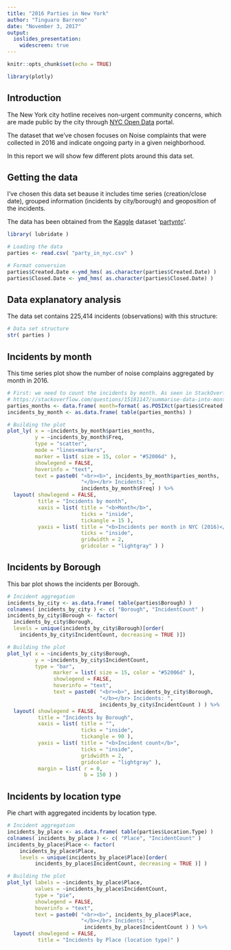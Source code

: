 ```yaml
---
title: "2016 Parties in New York"
author: "Tinguaro Barreno"
date: "November 3, 2017"
output:
  ioslides_presentation:
    widescreen: true
---
```


```r
knitr::opts_chunk$set(echo = TRUE)
```

```r
library(plotly)
```

## Introduction

The New York city hotline receives non-urgent community concerns, which are made public by
the city through [NYC Open Data](https://opendata.cityofnewyork.us/) portal.

The dataset that we've chosen focuses on Noise complaints that were collected in 2016 and
indicate ongoing party in a given neighborhood.

In this report we will show few different plots around this data set.

## Getting the data

I've chosen this data set beause it includes time series (creation/close date), grouped information (incidents by city/borough) and geoposition of the incidents.

The data has been obtained from the [Kaggle](https://www.kaggle.com/) dataset
'[partyntc](https://www.kaggle.com/somesnm/partynyc)'.

```r
library( lubridate )

# Loading the data
parties <- read.csv( "party_in_nyc.csv" )

# Format conversion
parties$Created.Date <-ymd_hms( as.character(parties$Created.Date) )
parties$Closed.Date <- ymd_hms( as.character(parties$Closed.Date) )
```

## Data explanatory analysis

The data set contains 225,414 incidents (observations) with this structure:

```r
# Data set structure
str( parties )
```

## Incidents by month

This time series plot show the number of noise complains aggregated by month in 2016.

```r
# First: we need to count the incidents by month. As seen in StackOverflow:
# https://stackoverflow.com/questions/15181147/summarise-data-into-monthly-counts-by-year
parties_months <- data.frame( month=format( as.POSIXct(parties$Created.Date), "%Y-%m" ) )
incidents_by_month <- as.data.frame( table(parties_months) )

# Building the plot
plot_ly( x = ~incidents_by_month$parties_months,
         y = ~incidents_by_month$Freq,
         type = "scatter",
         mode = "lines+markers",
         marker = list( size = 15, color = "#52006d" ),
         showlegend = FALSE,
         hoverinfo = "text",
         text = paste0( "<br><b>", incidents_by_month$parties_months,
                        "</b></br> Incidents: ",
                        incidents_by_month$Freq) ) %>%
  layout( showlegend = FALSE,
          title = "Incidents by month",
          xaxis = list( title = "<b>Month</b>",
                        ticks = "inside",
                        tickangle = 15 ),
          yaxis = list( title = "<b>Incidents per month in NYC (2016)</b>",
                        ticks = "inside",
                        gridwidth = 2,
                        gridcolor = "lightgray" ) )
```


## Incidents by Borough

This bar plot shows the incidents per Borough. 

```r
# Incident aggregation
incidents_by_city <- as.data.frame( table(parties$Borough) )
colnames( incidents_by_city ) <- c( "Borough", "IncidentCount" )
incidents_by_city$Borough <- factor(
  incidents_by_city$Borough,
  levels = unique(incidents_by_city$Borough)[order(
    incidents_by_city$IncidentCount, decreasing = TRUE )])

# Building the plot
plot_ly( x = ~incidents_by_city$Borough,
         y = ~incidents_by_city$IncidentCount,
         type = "bar",
               marker = list( size = 15, color = "#52006d" ),
               showlegend = FALSE,
               hoverinfo = "text",
               text = paste0( "<br><b>", incidents_by_city$Borough,
                              "</b></br> Incidents: ",
                              incidents_by_city$IncidentCount ) ) %>%
  layout( showlegend = FALSE,
          title = "Incidents by Borough",
          xaxis = list( title = "",
                        ticks = "inside",
                        tickangle = 90 ),
          yaxis = list( title = "<b>Incident count</b>",
                        ticks = "inside",
                        gridwidth = 2,
                        gridcolor = "lightgray" ),
          margin = list( r = 0,
                         b = 150 ) )
```

## Incidents by location type

Pie chart with aggregated incidents by location type.

```r
# Incident aggregation
incidents_by_place <- as.data.frame( table(parties$Location.Type) )
colnames( incidents_by_place ) <- c( "Place", "IncidentCount" )
incidents_by_place$Place <- factor(
    incidents_by_place$Place,
    levels = unique(incidents_by_place$Place)[order(
         incidents_by_place$IncidentCount, decreasing = TRUE )] )

# Building the plot
plot_ly( labels = ~incidents_by_place$Place,
         values = ~incidents_by_place$IncidentCount,
         type = "pie",
         showlegend = FALSE,
         hoverinfo = "text",
         text = paste0( "<br><b>", incidents_by_place$Place,
                        "</b></br> Incidents: ",
                         incidents_by_place$IncidentCount ) ) %>%
  layout( showlegend = FALSE,
          title = "Incidents by Place (location type)" )
```

